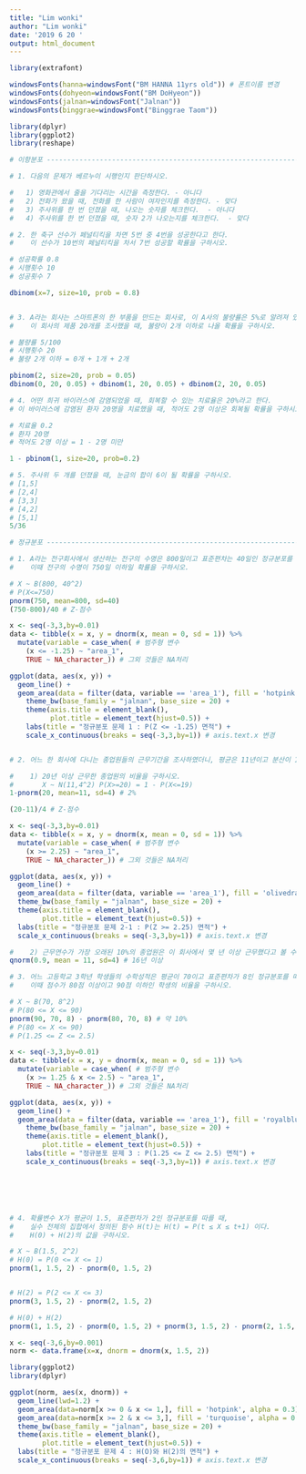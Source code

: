 ```yaml
---
title: "Lim wonki"
author: "Lim wonki"
date: '2019 6 20 '
output: html_document
---
```


```r
library(extrafont)

windowsFonts(hanna=windowsFont("BM HANNA 11yrs old")) # 폰트이름 변경 
windowsFonts(dohyeon=windowsFont("BM DoHyeon"))
windowsFonts(jalnan=windowsFont("Jalnan"))
windowsFonts(binggrae=windowsFont("Binggrae Taom"))

library(dplyr)
library(ggplot2)
library(reshape)

# 이항분포 -----------------------------------------------------------------

# 1. 다음의 문제가 베르누이 시행인지 판단하시오. 

#   1) 영화관에서 줄을 기다리는 시간을 측정한다. - 아니다
#   2) 전화가 왔을 때, 전화를 한 사람이 여자인지를 측정한다. - 맞다
#   3) 주사위를 한 번 던졌을 때, 나오는 숫자를 체크한다.  - 아니다
#   4) 주사위를 한 번 던졌을 때, 숫자 2가 나오는지를 체크한다.  - 맞다 

# 2. 한 축구 선수가 페널티킥을 차면 5번 중 4번을 성공한다고 한다.
#    이 선수가 10번의 페널티킥을 차서 7번 성공할 확률을 구하시오.

# 성공확률 0.8
# 시행횟수 10
# 성공횟수 7

dbinom(x=7, size=10, prob = 0.8)


# 3. A라는 회사는 스마트폰의 한 부품을 만드는 회사로, 이 A사의 불량률은 5%로 알려져 있다.
#    이 회사의 제품 20개를 조사했을 때, 불량이 2개 이하로 나올 확률을 구하시오.

# 불량률 5/100 
# 시행횟수 20
# 불량 2개 이하 = 0개 + 1개 + 2개

pbinom(2, size=20, prob = 0.05)
dbinom(0, 20, 0.05) + dbinom(1, 20, 0.05) + dbinom(2, 20, 0.05)

# 4. 어떤 희귀 바이러스에 감염되었을 때, 회복할 수 있는 치료율은 20%라고 한다. 
# 이 바이러스에 감염된 환자 20명을 치료했을 때, 적어도 2명 이상은 회복될 확률을 구하시오.

# 치료율 0.2
# 환자 20명
# 적어도 2명 이상 = 1 - 2명 미만

1 - pbinom(1, size=20, prob=0.2)

# 5. 주사위 두 개를 던졌을 때, 눈금의 합이 6이 될 확률을 구하시오.
# [1,5] 
# [2,4]
# [3,3]
# [4,2]
# [5,1]
5/36

# 정규분포 ----------------------------------------------------------------

# 1. A라는 전구회사에서 생산하는 전구의 수명은 800일이고 표준편차는 40일인 정규분포를 따른다고 한다.  
#    이때 전구의 수명이 750일 이하일 확률을 구하시오.

# X ~ B(800, 40^2)
# P(X<=750)
pnorm(750, mean=800, sd=40)
(750-800)/40 # Z-점수

x <- seq(-3,3,by=0.01)
data <- tibble(x = x, y = dnorm(x, mean = 0, sd = 1)) %>% 
  mutate(variable = case_when( # 범주형 변수 
    (x <= -1.25) ~ "area_1",
    TRUE ~ NA_character_)) # 그외 것들은 NA처리 

ggplot(data, aes(x, y)) + 
  geom_line() + 
  geom_area(data = filter(data, variable == 'area_1'), fill = 'hotpink', alpha = 0.3) +  
    theme_bw(base_family = "jalnan", base_size = 20) +
    theme(axis.title = element_blank(),
          plot.title = element_text(hjust=0.5)) +
    labs(title = "정규분포 문제 1 : P(Z <= -1.25) 면적") +
    scale_x_continuous(breaks = seq(-3,3,by=1)) # axis.text.x 변경 


# 2. 어느 한 회사에 다니는 종업원들의 근무기간을 조사하였더니, 평균은 11년이고 분산이 16년인 정규분포를 따른다고 한다.     

#    1) 20년 이상 근무한 종업원의 비율을 구하시오.   
#       X ~ N(11,4^2) P(X>=20) = 1 - P(X<=19)
1-pnorm(20, mean=11, sd=4) # 2%

(20-11)/4 # Z-점수

x <- seq(-3,3,by=0.01)
data <- tibble(x = x, y = dnorm(x, mean = 0, sd = 1)) %>% 
  mutate(variable = case_when( # 범주형 변수 
    (x >= 2.25) ~ "area_1",
    TRUE ~ NA_character_)) # 그외 것들은 NA처리 

ggplot(data, aes(x, y)) + 
  geom_line() + 
  geom_area(data = filter(data, variable == 'area_1'), fill = 'olivedrab3', alpha = 0.3) +  
  theme_bw(base_family = "jalnan", base_size = 20) +
  theme(axis.title = element_blank(),
        plot.title = element_text(hjust=0.5)) +
  labs(title = "정규분포 문제 2-1 : P(Z >= 2.25) 면적") +
  scale_x_continuous(breaks = seq(-3,3,by=1)) # axis.text.x 변경

#    2) 근무연수가 가장 오래된 10%의 종업원은 이 회사에서 몇 년 이상 근무했다고 볼 수 있는가?
qnorm(0.9, mean = 11, sd=4) # 16년 이상 

# 3. 어느 고등학교 3학년 학생들의 수학성적은 평균이 70이고 표준편차가 8인 정규분포를 따른다고 한다.  
#    이때 점수가 80점 이상이고 90점 이하인 학생의 비율을 구하시오.

# X ~ B(70, 8^2)
# P(80 <= X <= 90)
pnorm(90, 70, 8) - pnorm(80, 70, 8) # 약 10% 
# P(80 <= X <= 90)
# P(1.25 <= Z <= 2.5)

x <- seq(-3,3,by=0.01)
data <- tibble(x = x, y = dnorm(x, mean = 0, sd = 1)) %>% 
  mutate(variable = case_when( # 범주형 변수 
    (x >= 1.25 & x <= 2.5) ~ "area_1",
    TRUE ~ NA_character_)) # 그외 것들은 NA처리 

ggplot(data, aes(x, y)) + 
  geom_line() + 
  geom_area(data = filter(data, variable == 'area_1'), fill = 'royalblue', alpha = 0.3) +  
    theme_bw(base_family = "jalnan", base_size = 20) +
    theme(axis.title = element_blank(),
        plot.title = element_text(hjust=0.5)) +
    labs(title = "정규분포 문제 3 : P(1.25 <= Z <= 2.5) 면적") +
    scale_x_continuous(breaks = seq(-3,3,by=1)) # axis.text.x 변경 






# 4. 확률변수 X가 평균이 1.5, 표준편차가 2인 정규분포를 따를 때, 
#    실수 전체의 집합에서 정의된 함수 H(t)는 H(t) = P(t ≤ X ≤ t+1) 이다. 
#    H(0) + H(2)의 값을 구하시오.

# X ~ B(1.5, 2^2)
# H(0) = P(0 <= X <= 1)
pnorm(1, 1.5, 2) - pnorm(0, 1.5, 2)


# H(2) = P(2 <= X <= 3)
pnorm(3, 1.5, 2) - pnorm(2, 1.5, 2)

# H(0) + H(2)
pnorm(1, 1.5, 2) - pnorm(0, 1.5, 2) + pnorm(3, 1.5, 2) - pnorm(2, 1.5, 2)

x <- seq(-3,6,by=0.001)
norm <- data.frame(x=x, dnorm = dnorm(x, 1.5, 2))

library(ggplot2)
library(dplyr)

ggplot(norm, aes(x, dnorm)) + 
  geom_line(lwd=1.2) + 
  geom_area(data=norm[x >= 0 & x <= 1,], fill = 'hotpink', alpha = 0.3) +   # H(0)
  geom_area(data=norm[x >= 2 & x <= 3,], fill = 'turquoise', alpha = 0.3) + # H(2)
  theme_bw(base_family = "jalnan", base_size = 20) +
  theme(axis.title = element_blank(),
        plot.title = element_text(hjust=0.5)) +
  labs(title = "정규분포 문제 4 : H(O)와 H(2)의 면적") +
  scale_x_continuous(breaks = seq(-3,6,by=1)) # axis.text.x 변경 



```

